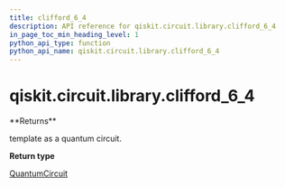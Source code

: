 ```yaml
---
title: clifford_6_4
description: API reference for qiskit.circuit.library.clifford_6_4
in_page_toc_min_heading_level: 1
python_api_type: function
python_api_name: qiskit.circuit.library.clifford_6_4
---
```


# qiskit.circuit.library.clifford\_6\_4

<Function id="qiskit.circuit.library.clifford_6_4" isDedicatedPage={true} github="https://github.com/qiskit/qiskit/tree/stable/0.20/qiskit/circuit/library/templates/clifford/clifford_6_4.py" signature="clifford_6_4()">
  **Returns**

  template as a quantum circuit.

  **Return type**

  [QuantumCircuit](qiskit.circuit.QuantumCircuit "qiskit.circuit.QuantumCircuit")
</Function>

